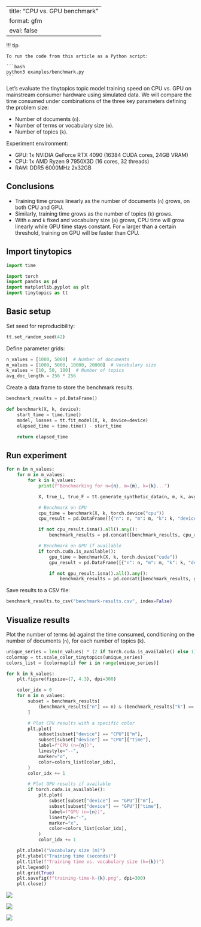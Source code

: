 <!-- `.md` and `.py` files are generated from the `.qmd` file. Please edit that file. -->

---
title: "CPU vs. GPU benchmark"
format: gfm
eval: false
---

!!! tip

    To run the code from this article as a Python script:

    ```bash
    python3 examples/benchmark.py
    ```

Let's evaluate the tinytopics topic model training speed on CPU vs. GPU on
mainstream consumer hardware using simulated data.
We will compare the time consumed under combinations of the three
key parameters defining the problem size:

- Number of documents (`n`).
- Number of terms or vocabulary size (`m`).
- Number of topics (`k`).

Experiment environment:

- GPU: 1x NVIDIA GeForce RTX 4090 (16384 CUDA cores, 24GB VRAM)
- CPU: 1x AMD Ryzen 9 7950X3D (16 cores, 32 threads)
- RAM: DDR5 6000MHz 2x32GB

## Conclusions

- Training time grows linearly as the number of documents (`n`) grows, on both CPU and GPU.
- Similarly, training time grows as the number of topics (`k`) grows.
- With `n` and `k` fixed and vocabulary size (`m`) grows,
  CPU time will grow linearly while GPU time stays constant.
  For `m` larger than a certain threshold, training on GPU will be faster than CPU.

## Import tinytopics

```python
import time

import torch
import pandas as pd
import matplotlib.pyplot as plt
import tinytopics as tt
```

## Basic setup

Set seed for reproducibility:

```python
tt.set_random_seed(42)
```

Define parameter grids:

```python
n_values = [1000, 5000]  # Number of documents
m_values = [1000, 5000, 10000, 20000]  # Vocabulary size
k_values = [10, 50, 100]  # Number of topics
avg_doc_length = 256 * 256
```

Create a data frame to store the benchmark results.

```python
benchmark_results = pd.DataFrame()

def benchmark(X, k, device):
    start_time = time.time()
    model, losses = tt.fit_model(X, k, device=device)
    elapsed_time = time.time() - start_time

    return elapsed_time
```

## Run experiment

```python
for n in n_values:
    for m in m_values:
        for k in k_values:
            print(f"Benchmarking for n={n}, m={m}, k={k}...")

            X, true_L, true_F = tt.generate_synthetic_data(n, m, k, avg_doc_length=avg_doc_length)

            # Benchmark on CPU
            cpu_time = benchmark(X, k, torch.device("cpu"))
            cpu_result = pd.DataFrame([{"n": n, "m": m, "k": k, "device": "CPU", "time": cpu_time}])

            if not cpu_result.isna().all().any():
                benchmark_results = pd.concat([benchmark_results, cpu_result], ignore_index=True)

            # Benchmark on GPU if available
            if torch.cuda.is_available():
                gpu_time = benchmark(X, k, torch.device("cuda"))
                gpu_result = pd.DataFrame([{"n": n, "m": m, "k": k, "device": "GPU", "time": gpu_time}])

                if not gpu_result.isna().all().any():
                    benchmark_results = pd.concat([benchmark_results, gpu_result], ignore_index=True)
```

Save results to a CSV file:

```python
benchmark_results.to_csv("benchmark-results.csv", index=False)
```

## Visualize results

Plot the number of terms (`m`) against the time consumed, conditioning on
the number of documents (`n`), for each number of topics (`k`).

```python
unique_series = len(n_values) * (2 if torch.cuda.is_available() else 1)
colormap = tt.scale_color_tinytopics(unique_series)
colors_list = [colormap(i) for i in range(unique_series)]

for k in k_values:
    plt.figure(figsize=(7, 4.3), dpi=300)

    color_idx = 0
    for n in n_values:
        subset = benchmark_results[
            (benchmark_results["n"] == n) & (benchmark_results["k"] == k)
        ]

        # Plot CPU results with a specific color
        plt.plot(
            subset[subset["device"] == "CPU"]["m"],
            subset[subset["device"] == "CPU"]["time"],
            label=f"CPU (n={n})",
            linestyle="--",
            marker="o",
            color=colors_list[color_idx],
        )
        color_idx += 1

        # Plot GPU results if available
        if torch.cuda.is_available():
            plt.plot(
                subset[subset["device"] == "GPU"]["m"],
                subset[subset["device"] == "GPU"]["time"],
                label=f"GPU (n={n})",
                linestyle="-",
                marker="x",
                color=colors_list[color_idx],
            )
            color_idx += 1

    plt.xlabel("Vocabulary size (m)")
    plt.ylabel("Training time (seconds)")
    plt.title(f"Training time vs. vocabulary size (k={k})")
    plt.legend()
    plt.grid(True)
    plt.savefig(f"training-time-k-{k}.png", dpi=300)
    plt.close()
```

![](images/benchmark/training-time-k-10.png)

![](images/benchmark/training-time-k-50.png)

![](images/benchmark/training-time-k-100.png)
